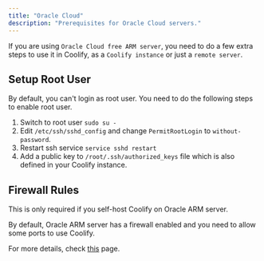 ```yaml
---
title: "Oracle Cloud"
description: "Prerequisites for Oracle Cloud servers."
---
```


If you are using `Oracle Cloud free ARM server`, you need to do a few extra steps to use it in Coolify, as a `Coolify instance` or just a `remote server`.

## Setup Root User
By default, you can't login as root user. You need to do the following steps to enable root user.

1. Switch to root user `sudo su -`
2. Edit `/etc/ssh/sshd_config` and change `PermitRootLogin` to `without-password`.
3. Restart ssh service `service sshd restart`
4. Add a public key to `/root/.ssh/authorized_keys` file which is also defined in your Coolify instance.

## Firewall Rules
This is only required if you self-host Coolify on Oracle ARM server.

By default, Oracle ARM server has a firewall enabled and you need to allow some ports to use Coolify.

For more details, check [this](./firewall) page.